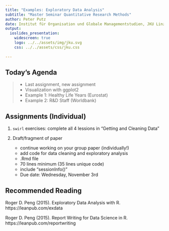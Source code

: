 ```yaml
---
title: "Examples: Exploratory Data Analysis"
subtitle: "Master Seminar Quantitative Research Methods"
author: Peter Putz
date: Institut für Organisation und Globale Managementstudien, JKU Linz
output: 
  ioslides_presentation:
    widescreen: true
    logo: ../../assets/img/jku.svg
    css: ../../assets/css/jku.css
    
---
```



## Today's Agenda


>- Last assignment, new assignment
>- Visualization with ggplot2
>- Example 1: Healthy Life Years (Eurostat)
>- Example 2: R&D Staff (Worldbank)




## Assignments (Individual)

1. `swirl` exercises: complete all 4 lessions in "Getting and Cleaning Data"

2. Draft/fragment of paper
    - continue working on your group paper (individually!)
    - add code for data cleaning and exploratory analysis
    - .Rmd file
    - 70 lines minimum (35 lines unique code)
    - include "sessionInfo()"
    - Due date: Wednesday, November 3rd
    
    

## Recommended Reading

Roger D. Peng (2015). Exploratory Data Analysis with R. https://leanpub.com/exdata

Roger D. Peng (2015). Report Writing for Data Science in R. https://leanpub.com/reportwriting
